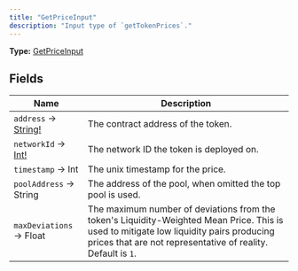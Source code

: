 ```yaml
---
title: "GetPriceInput"
description: "Input type of `getTokenPrices`."
---
```


**Type:** [GetPriceInput](/api-reference/types/getpriceinput)

## Fields

| Name | Description |
|------|-------------|
| `address` → [String!](/api-reference/types/string) | The contract address of the token. |
| `networkId` → [Int!](/api-reference/types/int) | The network ID the token is deployed on. |
| `timestamp` → Int | The unix timestamp for the price. |
| `poolAddress` → String | The address of the pool, when omitted the top pool is used. |
| `maxDeviations` → Float | The maximum number of deviations from the token's Liquidity-Weighted Mean Price. This is used to mitigate low liquidity pairs producing prices that are not representative of reality. Default is `1`. |

